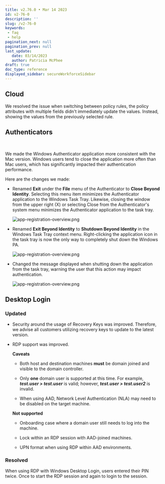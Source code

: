 ```yaml
---
title: v2.76.0 • Mar 14 2023
id: v2-76-0
description: ''
slug: /v2-76-0 
keywords: 
 - faq
 - help
pagination_next: null
pagination_prev: null
last_update: 
   date: 03/14/2023
   author: Patricia McPhee
draft: true
doc_type: reference
displayed_sidebar: secureWorkforceSidebar
---
```



## Cloud

We resolved the issue when switching between policy rules, the policy attributes with multiple fields didn't immediately update the values. Instead, showing the values from the previously selected rule.  


## Authenticators


<SupportedOsAuthenticator />
<br />

We made the Windows Authenticator application more consistent with the Mac version. Windows users tend to close the application more often than Mac users, which has significantly impacted their authentication performance.

Here are the changes we made:

- Renamed **Exit** under the **File** menu of the Authenticator to **Close Beyond Identity**. Selecting this menu item minimizes the Authenticator application to the Windows Task Tray. Likewise, closing the window from the upper right (X) or selecting Close from the Authenticator's system menu minimizes the Authenticator application to the task tray.

  ![app-registration-overview.png](../images/authenticator-file-close-bi.png)

- Renamed **Exit Beyond Identity** to **Shutdown Beyond Identity** in the Windows Task Tray context menu. Right-clicking the application icon in the task tray is now the only way to completely shut down the Windows PA.

  ![app-registration-overview.png](../images/authenticator-task-tray-shutdown-bi.png)

- Changed the message displayed when shutting down the application from the task tray, warning the user that this action may impact authentication.

  ![app-registration-overview.png](../images/authenticator-task-tray-shutdown-bi-2.png)


## Desktop Login

<SupportedOsAuthenticator />

### Updated


- Security around the usage of Recovery Keys was improved. Therefore, we advise all customers utilizing recovery keys to update to the latest version.

- RDP support was improved. 
    
  **Caveats**

  - Both host and destination machines **must** be domain joined and visible to the domain controller.

  - Only **one** domain user is supported at this time. For example, _**test.user > test.user**_ is valid; however, _**test.user > test.user2**_ is invalid.

  - When using AAD, Network Level Authentication (NLA) may need to be disabled on the target machine.
    
  **Not supported**
    
  - Onboarding case where a domain user still needs to log into the machine.
  
  - Lock within an RDP session with AAD-joined machines.
  
  - UPN format when using RDP within AAD environments.

### Resolved


When using RDP with Windows Desktop Login, users entered their PIN twice. Once to start the RDP session and again to login to the session.


